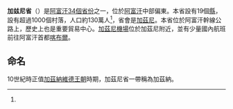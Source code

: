{{Infobox settlement
| name                            = 加茲尼省
| native_name                     = غزنى
| native_name_lang                = fa
| settlement_type                 = [[阿富汗行政區劃|省]]
| image_skyline                   = Snow covered mountains in Ghazni.jpg
| image_alt                       = 
| image_caption                   = 加茲尼省的雪山
| image_flag                      = 
| flag_alt                        = 
| image_seal                      = 
| seal_alt                        = 
| image_shield                    = 
| shield_alt                      = 
| nickname                        = 
| motto                           = 
| image_map                       = Ghazni in Afghanistan.svg
| map_alt                         = 
| map_caption                     = 加茲尼省在阿富汗的位置
| pushpin_map                     = 
| pushpin_label_position          = 
| pushpin_map_alt                 = 
| pushpin_map_caption             = 
| coordinates                     = {{coord|33.5|68|region:AF_type:adm1st|display=inline,title}}
| coor_pinpoint                   = 省會
| coordinates_footnotes           = 
| subdivision_type                = 國家
| subdivision_name                = {{flag|Afghanistan|Taliban}}
| established_title               = 
| established_date                = 
| founder                         = 
| seat_type                       = 省會
| seat                            = [[加茲尼|加茲尼]]
| government_footnotes            = 
| leader_party                    = 
| leader_title                    = 省長
| leader_name                     = Wahidullah Kalimzai<ref name=":0">{{Cite web|url=http://www.afghan-bios.info/index.php?option=com_afghanbios&id=1874&task=view&total=3781&start=1628&Itemid=2|title=Wahidullah Kalimzai|website=www.afghan-bios.info|language=en-gb|access-date=2018-10-24|archive-date=2018-10-24|archive-url=https://web.archive.org/web/20181024231858/http://www.afghan-bios.info/index.php?option=com_afghanbios&id=1874&task=view&total=3781&start=1628&Itemid=2|dead-url=no}}</ref>
| leader_title1                   = 
| leader_name1                    = 公制
| area_footnotes                  = 
| area_total_km2                  = 22915
| area_land_km2                   = 
| area_water_km2                  = 
| area_water_percent              = 
| area_note                       = 
| elevation_footnotes             = 
| elevation_m                     = 
| population_total                = 1387185
| population_as_of                = 2013
| population_footnotes            = <ref name=cso/>
| population_density_km2          = auto
| population_demonym              = 
| population_note                 = 
| timezone1                       = UTC+4:30
| utc_offset1                     = 
| timezone1_DST                   = 
| utc_offset1_DST                 = 
| postal_code_type                = 
| postal_code                     = 
| area_code                       = 
| area_code_type                  = 
| iso_code                        = AF-GHA
| blank_name_sec1                 = {{link-en|阿富汗語言|Languages of Afghanistan|主要語言}}
| blank_info_sec1                 = 多數[[哈扎拉吉語|哈扎拉吉語]]
| website                         = <!-- {{URL|example.com}} -->
| footnotes                       = 
}}

'''加兹尼省'''（{{lang-fa|د غزنی ولايت}}）是[[阿富汗行政區劃|阿富汗34個省份]]之一，位於[[阿富汗|阿富汗]]中部偏東。本省設有19個[[縣_(阿富汗)|縣]]，設有超過1000個村落，人口約130萬人<ref name="cso" />，省會是[[加茲尼|加茲尼]]。本省位於阿富汗幹線公路{{link-en|喀布爾－坎大哈公路|Kabul–Kandahar Highway}}上，歷史上也是重要貿易中心。[[加茲尼機場|加茲尼機場]]位於加茲尼附近，並有少量國內航班前往阿富汗首都[[喀布爾|喀布爾]]。

== 命名 ==
10世紀時正值[[加茲納維德王朝|加茲納維德王朝]]時期，加茲尼省一帶稱為加茲納。
{{阿富汗省份}}
{{Afghanistan-stub}}
